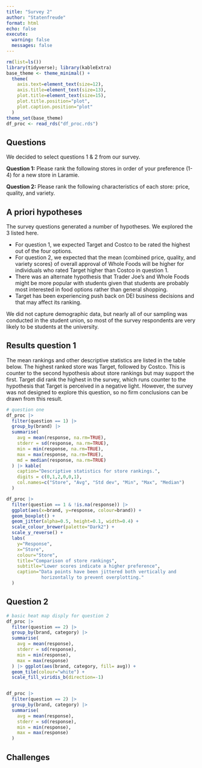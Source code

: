 ```yaml
---
title: "Survey 2"
author: "Statenfreude"
format: html
echo: false
execute: 
  warning: false
  messages: false
---
```


```r
rm(list=ls())
library(tidyverse); library(kableExtra)
base_theme <- theme_minimal() +
  theme(
    axis.text=element_text(size=12),
    axis.title=element_text(size=13),
    plot.title=element_text(size=15),
    plot.title.position="plot",
    plot.caption.position="plot"
  )
theme_set(base_theme)
df_proc <- read_rds("df_proc.rds")
```

## Questions
We decided to select questions 1 & 2 from our survey.

**Question 1:** Please rank the following stores in order of your preference 
(1-4) for a new store in Laramie.

**Question 2:** Please rank the following characteristics of each store: price,
quality, and variety.

## A priori hypotheses
The survey questions generated a number of hypotheses. We explored the 3 listed here.

- For question 1, we expected Target and Costco to be rated the highest out of the four options.
- For question 2, we expected that the mean (combined price, quality, and variety scores) of overall approval of Whole Foods will be higher for individuals who rated Target higher than Costco in question 1.
- There was an alternate hypothesis that Trader Joe's and Whole Foods might be more popular with students given that students are probably most interested in food options rather than general shopping.
- Target has been experiencing push back on DEI business decisions and that may affect its ranking.

We did not capture demographic data, but nearly all of our sampling was
conducted in the student union, so most of the survey respondents are very
likely to be students at the university.

## Results question 1
The mean rankings and other descriptive statistics are listed in the table
below. The highest ranked store was Target, followed by Costco. This
is counter to the second hypothesis about store rankings but may support the
first. Target did rank the highest in the survey, which runs counter to the
hypothesis that Target is perceived in a negative light. However, the survey was
not designed to explore this question, so no firm conclusions can be drawn from 
this result.

```r
# question one 
df_proc |>
  filter(question == 1) |> 
  group_by(brand) |> 
  summarise(
    avg = mean(response, na.rm=TRUE),
    stderr = sd(response, na.rm=TRUE),
    min = min(response, na.rm=TRUE),
    max = max(response, na.rm=TRUE),
    md = median(response, na.rm=TRUE)
  ) |> kable(
    caption="Descriptive statistics for store rankings.",
    digits = c(0,1,2,0,0,1),
    col.names=c("Store", "Avg", "Std dev", "Min", "Max", "Median")
  )
```

```r
df_proc |>
  filter(question == 1 & !is.na(response)) |> 
  ggplot(aes(x=brand, y=response, colour=brand)) +
  geom_boxplot() +
  geom_jitter(alpha=0.5, height=0.1, width=0.4) +
  scale_colour_brewer(palette="Dark2") +
  scale_y_reverse() +
  labs(
    y="Response",
    x="Store",
    colour="Store",
    title="Comparison of store rankings",
    subtitle="Lower scores indicate a higher preference",
    caption="Data points have been jittered both vertically and 
             horizontally to prevent overplotting."
  )
```

## Question 2

```r
# basic heat map disply for question 2
df_proc |>
  filter(question == 2) |> 
  group_by(brand, category) |> 
  summarise(
    avg = mean(response),
    stderr = sd(response),
    min = min(response),
    max = max(response)
  ) |> ggplot(aes(brand, category, fill= avg)) + 
  geom_tile(colour="white") +
  scale_fill_viridis_b(direction=-1)


df_proc |>
  filter(question == 2) |> 
  group_by(brand, category) |> 
  summarise(
    avg = mean(response),
    stderr = sd(response),
    min = min(response),
    max = max(response)
  )
```

## Challenges

